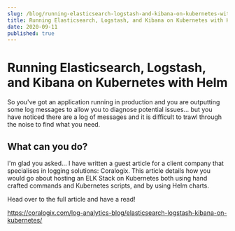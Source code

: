 ```yaml
---
slug: /blog/running-elasticsearch-logstash-and-kibana-on-kubernetes-with-helm
title: Running Elasticsearch, Logstash, and Kibana on Kubernetes with Helm
date: 2020-09-11
published: true
---
```


# Running Elasticsearch, Logstash, and Kibana on Kubernetes with Helm
So you've got an application running in production and you are outputting some
log messages to allow you to diagnose potential issues... but you have noticed
there are a log of messages and it is difficult to trawl through the noise to
find what you need.

## What can you do?

I'm glad you asked... I have written a guest article for a client company that
specialises in logging solutions: Coralogix. This article details how you would
go about hosting an ELK Stack on Kubernetes both using hand crafted commands and
Kubernetes scripts, and by using Helm charts.

Head over to the full article and have a read!

https://coralogix.com/log-analytics-blog/elasticsearch-logstash-kibana-on-kubernetes/